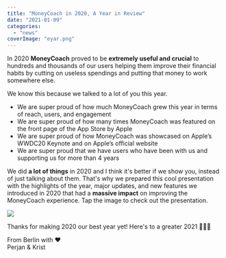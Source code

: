 ```yaml
---
title: "MoneyCoach in 2020, A Year in Review"
date: "2021-01-09"
categories: 
  - "news"
coverImage: "eyar.png"
---
```


In 2020 **MoneyCoach** proved to be **extremely useful and crucial** to hundreds and thousands of our users helping them improve their financial habits by cutting on useless spendings and putting that money to work somewhere else.  
  
We know this because we talked to a lot of you this year.

- We are super proud of how much MoneyCoach grew this year in terms of reach, users, and engagement
- We are super proud of how many times MoneyCoach was featured on the front page of the App Store by Apple
- We are super proud of how MoneyCoach was showcased on Apple’s WWDC20 Keynote and on Apple’s official website
- We are super proud that we have users who have been with us and supporting us for more than 4 years

We did **a lot of things** in 2020 and I think it's better if we show you, instead of just talking about them. That's why we prepared this cool presentation with the highlights of the year, major updates, and new features we introduced in 2020 that had a **massive impact** on improving the MoneyCoach experience. Tap the image to check out the presentation.

[![](images/Screenshot-2021-01-09-at-16.47.13-1024x572.png)](https://app.pitch.com/app/presentation/abb25542-b80e-4b16-b253-70ec29faf82b/8e3e0f09-c129-4413-9c82-3a8642c4ffde)

Thanks for making 2020 our best year yet! Here's to a greater 2021 🍻🥳🎉

From Berlin with ❤️  
Perjan & Krist